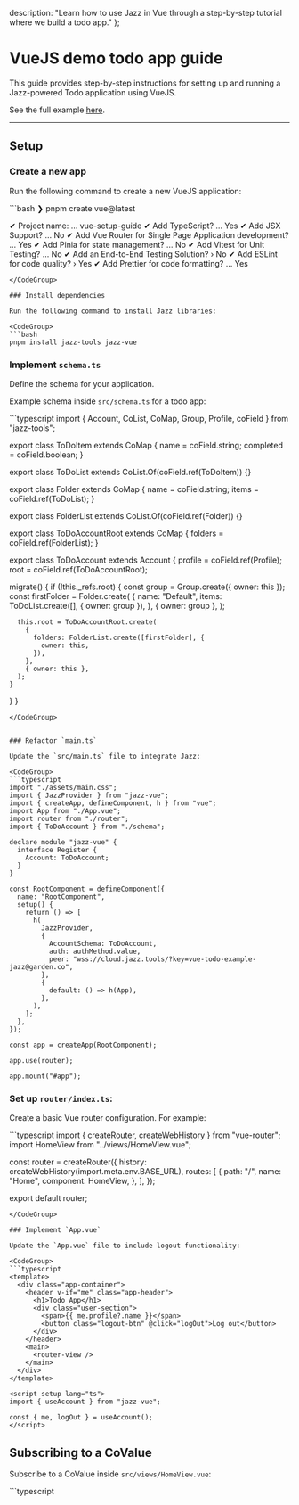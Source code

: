   description: "Learn how to use Jazz in Vue through a step-by-step tutorial where we build a todo app."
};


# VueJS demo todo app guide

This guide provides step-by-step instructions for setting up and running a Jazz-powered Todo application using VueJS.

See the full example [here](https://github.com/garden-co/jazz/tree/main/examples/todo-vue).

---

## Setup

### Create a new app

Run the following command to create a new VueJS application:

<CodeGroup>
```bash
❯ pnpm create vue@latest

✔ Project name: … vue-setup-guide
✔ Add TypeScript? … Yes
✔ Add JSX Support? … No
✔ Add Vue Router for Single Page Application development? … Yes
✔ Add Pinia for state management? … No
✔ Add Vitest for Unit Testing? … No
✔ Add an End-to-End Testing Solution? › No
✔ Add ESLint for code quality? › Yes
✔ Add Prettier for code formatting? … Yes
```
</CodeGroup>

### Install dependencies

Run the following command to install Jazz libraries:

<CodeGroup>
```bash
pnpm install jazz-tools jazz-vue
```
</CodeGroup>

### Implement `schema.ts`

Define the schema for your application.

Example schema inside `src/schema.ts` for a todo app:

<CodeGroup>
```typescript
import { Account, CoList, CoMap, Group, Profile, coField } from "jazz-tools";

export class ToDoItem extends CoMap {
  name = coField.string;
  completed = coField.boolean;
}

export class ToDoList extends CoList.Of(coField.ref(ToDoItem)) {}

export class Folder extends CoMap {
  name = coField.string;
  items = coField.ref(ToDoList);
}

export class FolderList extends CoList.Of(coField.ref(Folder)) {}

export class ToDoAccountRoot extends CoMap {
  folders = coField.ref(FolderList);
}

export class ToDoAccount extends Account {
  profile = coField.ref(Profile);
  root = coField.ref(ToDoAccountRoot);

  migrate() {
    if (!this._refs.root) {
      const group = Group.create({ owner: this });
      const firstFolder = Folder.create(
        {
          name: "Default",
          items: ToDoList.create([], { owner: group }),
        },
        { owner: group },
      );


      this.root = ToDoAccountRoot.create(
        {
          folders: FolderList.create([firstFolder], {
            owner: this,
          }),
        },
        { owner: this },
      );
    }
  }
}
```
</CodeGroup>


### Refactor `main.ts`

Update the `src/main.ts` file to integrate Jazz:

<CodeGroup>
```typescript
import "./assets/main.css";
import { JazzProvider } from "jazz-vue";
import { createApp, defineComponent, h } from "vue";
import App from "./App.vue";
import router from "./router";
import { ToDoAccount } from "./schema";

declare module "jazz-vue" {
  interface Register {
    Account: ToDoAccount;
  }
}

const RootComponent = defineComponent({
  name: "RootComponent",
  setup() {
    return () => [
      h(
        JazzProvider,
        {
          AccountSchema: ToDoAccount,
          auth: authMethod.value,
          peer: "wss://cloud.jazz.tools/?key=vue-todo-example-jazz@garden.co",
        },
        {
          default: () => h(App),
        },
      ),
    ];
  },
});

const app = createApp(RootComponent);

app.use(router);

app.mount("#app");
```
</CodeGroup>

### Set up `router/index.ts`:

Create a basic Vue router configuration. For example:

<CodeGroup>
```typescript
import { createRouter, createWebHistory } from "vue-router";
import HomeView from "../views/HomeView.vue";

const router = createRouter({
  history: createWebHistory(import.meta.env.BASE_URL),
  routes: [
    {
      path: "/",
      name: "Home",
      component: HomeView,
    },
  ],
});

export default router;
```
</CodeGroup>

### Implement `App.vue`

Update the `App.vue` file to include logout functionality:

<CodeGroup>
```typescript
<template>
  <div class="app-container">
    <header v-if="me" class="app-header">
      <h1>Todo App</h1>
      <div class="user-section">
        <span>{{ me.profile?.name }}</span>
        <button class="logout-btn" @click="logOut">Log out</button>
      </div>
    </header>
    <main>
      <router-view />
    </main>
  </div>
</template>

<script setup lang="ts">
import { useAccount } from "jazz-vue";

const { me, logOut } = useAccount();
</script>
```
</CodeGroup>

## Subscribing to a CoValue

Subscribe to a CoValue inside `src/views/HomeView.vue`:

<CodeGroup>
```typescript
<script setup lang="ts">
import { Group, type ID } from "jazz-tools";
import { ref, toRaw, watch } from "vue";
import { computed } from "vue";
import { useAccount, useCoState } from "jazz-vue";
import { Folder, FolderList, ToDoItem, ToDoList } from "../schema";

const { me } = useAccount();

// Computed ID for the folders list
const computedFoldersId = computed(() => me.value?.root?.folders?.id);

// Load folders and nested values
const folders = useCoState(FolderList, computedFoldersId, [{ items: [{}] }]);
```
</CodeGroup>

See the full example [here](https://github.com/garden-co/jazz/tree/main/examples/todo-vue).

## Mutating a CoValue

Here's how to create a new folder:

<CodeGroup>
```typescript
// continues previous example

const createFolder = async (name: string) => {
  // Create a group owned by the current user
  const group = Group.create({ owner: me.value });

  // Create the folder
  const newFolder = Folder.create(
    {
      name,
      items: ToDoList.create([], { owner: group }),
    },
    { owner: group },
  );

  // Add the folder to the list of folders.
  // This change is sent to all connected clients and will be synced in real time.
  folders.value?.push(newFolder);
  newFolderName.value = "";
};

```
</CodeGroup>

See the full example [here](https://github.com/garden-co/jazz/tree/main/examples/todo-vue).
